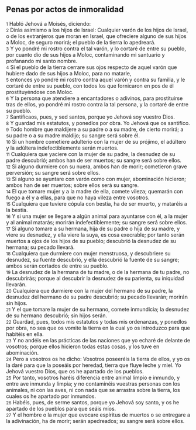 == Penas por actos de inmoralidad ==

{{anchor|1}} <small>1</small> Habló Jehová a Moisés, diciendo:<br>
{{anchor|2}} <small>2</small> Dirás asimismo a los hijos de Israel: Cualquier varón de los hijos de Israel, o de los extranjeros que moran en Israel, que ofreciere alguno de sus hijos a Moloc, de seguro morirá; el pueblo de la tierra lo apedreará.<br>
{{anchor|3}} <small>3</small> Y yo pondré mi rostro contra el tal varón, y lo cortaré de entre su pueblo, por cuanto dio de sus hijos a Moloc, contaminando mi santuario y profanando mi santo nombre.<br>
{{anchor|4}} <small>4</small> Si el pueblo de la tierra cerrare sus ojos respecto de aquel varón que hubiere dado de sus hijos a Moloc, para no matarle,<br>
{{anchor|5}} <small>5</small> entonces yo pondré mi rostro contra aquel varón y contra su familia, y le cortaré de entre su pueblo, con todos los que fornicaron en pos de él prostituyéndose con Moloc.<br>
{{anchor|6}} <small>6</small> Y la persona que atendiere a encantadores o adivinos, para prostituirse tras de ellos, yo pondré mi rostro contra la tal persona, y la cortaré de entre su pueblo.<br>
{{anchor|7}} <small>7</small> Santificaos, pues, y sed santos, porque yo Jehová soy vuestro Dios.<br>
{{anchor|8}} <small>8</small> Y guardad mis estatutos, y ponedlos por obra. Yo Jehová que os santifico.<br>
{{anchor|9}} <small>9</small> Todo hombre que maldijere a su padre o a su madre, de cierto morirá; a su padre o a su madre maldijo; su sangre será sobre él.<br>
{{anchor|10}} <small>10</small> Si un hombre cometiere adulterio con la mujer de su prójimo, el adúltero y la adúltera indefectiblemente serán muertos.<br>
{{anchor|11}} <small>11</small> Cualquiera que yaciere con la mujer de su padre, la desnudez de su padre descubrió; ambos han de ser muertos; su sangre será sobre ellos.<br>
{{anchor|12}} <small>12</small> Si alguno durmiere con su nuera, ambos han de morir; cometieron grave perversión; su sangre será sobre ellos.<br>
{{anchor|13}} <small>13</small> Si alguno se ayuntare con varón como con mujer, abominación hicieron; ambos han de ser muertos; sobre ellos será su sangre.<br>
{{anchor|14}} <small>14</small> El que tomare mujer y a la madre de ella, comete vileza; quemarán con fuego a él y a ellas, para que no haya vileza entre vosotros.<br>
{{anchor|15}} <small>15</small> Cualquiera que tuviere cópula con bestia, ha de ser muerto, y mataréis a la bestia.<br>
{{anchor|16}} <small>16</small> Y si una mujer se llegare a algún animal para ayuntarse con él, a la mujer y al animal matarás; morirán indefectiblemente; su sangre será sobre ellos.<br>
{{anchor|17}} <small>17</small> Si alguno tomare a su hermana, hija de su padre o hija de su madre, y viere su desnudez, y ella viere la suya, es cosa execrable; por tanto serán muertos a ojos de los hijos de su pueblo; descubrió la desnudez de su hermana; su pecado llevará.<br>
{{anchor|18}} <small>18</small> Cualquiera que durmiere con mujer menstruosa, y descubriere su desnudez, su fuente descubrió, y ella descubrió la fuente de su sangre; ambos serán cortados de entre su pueblo.<br>
{{anchor|19}} <small>19</small> La desnudez de la hermana de tu madre, o de la hermana de tu padre, no descubrirás; porque al descubrir la desnudez de su parienta, su iniquidad llevarán.<br>
{{anchor|20}} <small>20</small> Cualquiera que durmiere con la mujer del hermano de su padre, la desnudez del hermano de su padre descubrió; su pecado llevarán; morirán sin hijos.<br>
{{anchor|21}} <small>21</small> Y el que tomare la mujer de su hermano, comete inmundicia; la desnudez de su hermano descubrió; sin hijos serán.<br>
{{anchor|22}} <small>22</small> Guardad, pues, todos mis estatutos y todas mis ordenanzas, y ponedlos por obra, no sea que os vomite la tierra en la cual yo os introduzco para que habitéis en ella.<br>
{{anchor|23}} <small>23</small> Y no andéis en las prácticas de las naciones que yo echaré de delante de vosotros; porque ellos hicieron todas estas cosas, y los tuve en abominación.<br>
{{anchor|24}} <small>24</small> Pero a vosotros os he dicho: Vosotros poseeréis la tierra de ellos, y yo os la daré para que la poseáis por heredad, tierra que fluye leche y miel. Yo Jehová vuestro Dios, que os he apartado de los pueblos.<br>
{{anchor|25}} <small>25</small> Por tanto, vosotros haréis diferencia entre animal limpio e inmundo, y entre ave inmunda y limpia; y no contaminéis vuestras personas con los animales, ni con las aves, ni con nada que se arrastra sobre la tierra, los cuales os he apartado por inmundos.<br>
{{anchor|26}} <small>26</small> Habéis, pues, de serme santos, porque yo Jehová soy santo, y os he apartado de los pueblos para que seáis míos.<br>
{{anchor|27}} <small>27</small> Y el hombre o la mujer que evocare espíritus de muertos o se entregare a la adivinación, ha de morir; serán apedreados; su sangre será sobre ellos.<br>
